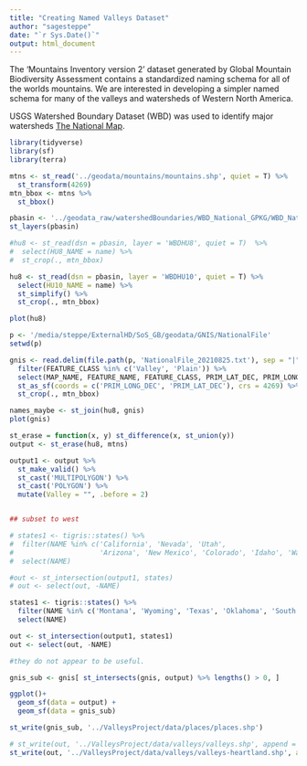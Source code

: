 ```yaml
---
title: "Creating Named Valleys Dataset"
author: "sagesteppe"
date: "`r Sys.Date()`"
output: html_document
---
```


The 'Mountains Inventory version 2' dataset generated by Global Mountain Biodiversity Assessment contains a standardized naming schema for all of the worlds mountains. We are interested in developing a simpler named schema for many of the valleys and watersheds of Western North America. 

USGS Watershed Boundary Dataset (WBD) was used to identify major watersheds [The National Map](https://apps.nationalmap.gov/downloader/#/).

```r
library(tidyverse)
library(sf)
library(terra)
```

```r
mtns <- st_read('../geodata/mountains/mountains.shp', quiet = T) %>% 
  st_transform(4269)
mtn_bbox <- mtns %>% 
  st_bbox()
```

```r

pbasin <- '../geodata_raw/watershedBoundaries/WBD_National_GPKG/WBD_National_GPKG.gpkg'
st_layers(pbasin)

#hu8 <- st_read(dsn = pbasin, layer = 'WBDHU8', quiet = T)  %>% 
#  select(HU8_NAME = name) %>% 
#  st_crop(., mtn_bbox)

hu8 <- st_read(dsn = pbasin, layer = 'WBDHU10', quiet = T) %>% 
  select(HU10_NAME = name) %>% 
  st_simplify() %>% 
  st_crop(., mtn_bbox)

plot(hu8)
```

```r
p <- '/media/steppe/ExternalHD/SoS_GB/geodata/GNIS/NationalFile'
setwd(p)

gnis <- read.delim(file.path(p, 'NationalFile_20210825.txt'), sep = "|") %>% 
  filter(FEATURE_CLASS %in% c('Valley', 'Plain')) %>% 
  select(MAP_NAME, FEATURE_NAME, FEATURE_CLASS, PRIM_LAT_DEC, PRIM_LONG_DEC) %>% 
  st_as_sf(coords = c('PRIM_LONG_DEC', 'PRIM_LAT_DEC'), crs = 4269) %>% 
  st_crop(., mtn_bbox)

names_maybe <- st_join(hu8, gnis)
plot(gnis)
```


```r

st_erase = function(x, y) st_difference(x, st_union(y)) 
output <- st_erase(hu8, mtns)

output1 <- output %>% 
  st_make_valid() %>% 
  st_cast('MULTIPOLYGON') %>% 
  st_cast('POLYGON') %>% 
  mutate(Valley = "", .before = 2)


## subset to west

# states1 <- tigris::states() %>% 
#  filter(NAME %in% c('California', 'Nevada', 'Utah', 
#                     'Arizona', 'New Mexico', 'Colorado', 'Idaho', 'Washington', 'Oregon')) %>% 
#  select(NAME)

#out <- st_intersection(output1, states)
# out <- select(out, -NAME)

states1 <- tigris::states() %>% 
  filter(NAME %in% c('Montana', 'Wyoming', 'Texas', 'Oklahoma', 'South Dakota', 'North Dakota', 'Kansas')) %>% 
  select(NAME)

out <- st_intersection(output1, states1)
out <- select(out, -NAME)

```

```r

#they do not appear to be useful.

gnis_sub <- gnis[ st_intersects(gnis, output) %>% lengths() > 0, ]

ggplot()+
  geom_sf(data = output) + 
  geom_sf(data = gnis_sub) 

```


```r

st_write(gnis_sub, '../ValleysProject/data/places/places.shp')

# st_write(out, '../ValleysProject/data/valleys/valleys.shp', append = F)
st_write(out, '../ValleysProject/data/valleys/valleys-heartland.shp', append = F)
```

